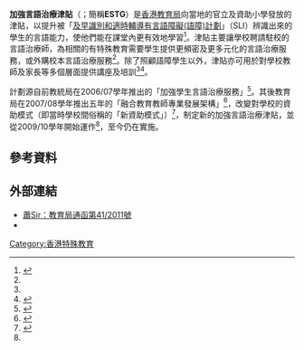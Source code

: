 '''加強言語治療津貼'''（{{lang|en|Enhanced Speech Therapy Grant}}；簡稱'''ESTG'''）是[[香港|香港]][[教育局_(香港)|教育局]]向當地的官立及資助小學發放的津貼，以提升被「[[及早識別和適時輔導有言語障礙(語障)計劃|及早識別和適時輔導有言語障礙(語障)計劃]]」（SLI）辨識出來的學生的言語能力，使他們能在課堂內更有效地學習<ref name="EDB">{{cite web |url=http://applications.edb.gov.hk/circular/upload/EDBCM/EDBCM13025C.pdf |title=教育局通函第25/2013號：加強言語治療津貼 |language=zh-hant |author=[[香港|香港]][[教育局_(香港)|教育局]] |date=2013-03-15 |accessdate=2013-10-15 |archive-url=https://web.archive.org/web/20160305091022/http://applications.edb.gov.hk/circular/upload/EDBCM/EDBCM13025C.pdf |archive-date=2016-03-05 |dead-url=yes }}</ref>。津貼主要讓學校聘請駐校的言語治療師，為相關的有特殊教育需要學生提供更頻密及更多元化的言語治療服務，或外購校本言語治療服務<ref name="EDB" />。除了照顧語障學生以外，津貼亦可用於對學校教師及家長等多個層面提供講座及培訓<ref name="EDB" /><ref>{{cite web |url=http://223.255.159.187/KTPS/support/support01.aspx |title=學習支援政策：言語治療服務 |language=zh-hant |author=[[中華基督教會基全小學|中華基督教會基全小學]] |date=2013-03-15 |accessdate=2013-10-15 |archive-date=2016-03-06 |archive-url=https://web.archive.org/web/20160306102355/http://223.255.159.187/KTPS/support/support01.aspx |dead-url=yes }}</ref>。

計劃源自前教統局在2006/07學年推出的「加強學生言語治療服務」<ref name=gia20060519>{{cite news |url=http://www.info.gov.hk/gia/general/200605/19/P200605190109.htm |title=教統局加強學生言語治療服務 |date=2006-05-19 |accessdate=2013-10-15 |language=zh-hant |author=[[香港政府新聞處|香港政府新聞處]] |archive-date=2016-03-04 |archive-url=https://web.archive.org/web/20160304220342/http://www.info.gov.hk/gia/general/200605/19/P200605190109.htm |dead-url=no }}</ref>。其後教育局在2007/08學年推出五年的「融合教育教師專業發展架構」<ref name=gia20100310>{{cite news |url=http://www.info.gov.hk/gia/general/201003/10/P201003100141.htm |title=立法會十九題：支援有特殊教育需要的學生 |date=2010-03-10 |accessdate=2013-10-15 |language=zh-hant |author=[[香港政府新聞處|香港政府新聞處]] |archive-date=2016-02-21 |archive-url=https://web.archive.org/web/20160221122558/http://www.info.gov.hk/gia/general/201003/10/P201003100141.htm |dead-url=no }}</ref>，改變對學校的資助模式（即當時學校間俗稱的「新資助模式」）<ref>{{cite web |url=http://www.speech.com.hk/content/service_school-b.htm |title=言語治療Speech Therapy |author=香港社區言語治療中心 |accessdate=2013-10-15 |language=zh-hant |archive-date=2021-06-21 |archive-url=https://web.archive.org/web/20210621191545/http://speech.com.hk/content/service_school-b.htm }}</ref>，制定新的加強言語治療津貼，並從2009/10學年開始運作<ref name="EDB" />，至今仍在實施。

==參考資料==
{{reflist}}

==外部連結==
* [http://edblog.hkedcity.net/siu/tag/%E8%A8%80%E8%AA%9E%E9%9A%9C%E7%A4%99/ 蕭Sir：教育局通函第41/2011號]
* {{cite news |url=http://myit-school.net/e-news/index.php/925 |title=活動回顧 – 如何善用「加強言語治療津貼」講座 |publisher=[http://myit-school.net/e-news/ 電子校園快訊] |accessdate=2013-10-15 |language=zh-hant |archive-date=2016-03-04 |archive-url=https://web.archive.org/web/20160304230700/http://myit-school.net/e-news/index.php/925 |dead-url=yes }}

[[Category:香港特殊教育|Category:香港特殊教育]]